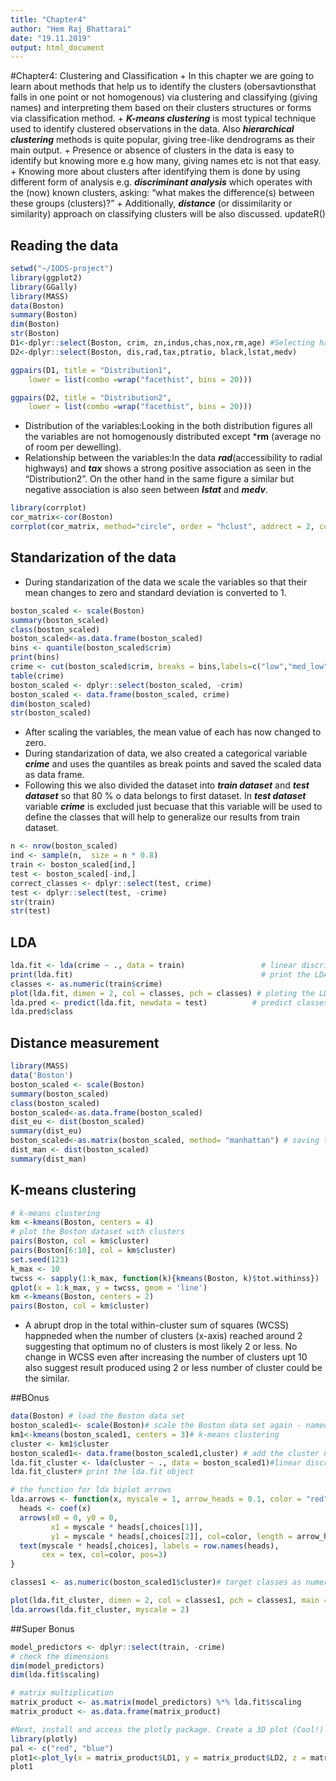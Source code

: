 ```yaml
---
title: "Chapter4"
author: "Hem Raj Bhattarai"
date: "19.11.2019"
output: html_document
---
```


#Chapter4: Clustering and Classification
 + In this chapter we are going to learn about methods that help us to identify the clusters (obersavtionsthat falls in one point or not homogenous) via clustering and classifying (giving names) and interpreting them based on their clusters structures or forms via classification method. 
+ ***K-means clustering*** is most typical technique used to identify clustered observations in the data. Also ***hierarchical clustering*** methods is quite popular, giving tree-like dendrograms as their main output.
+ Presence or absence of clusters in the data is easy to identify but knowing more e.g how many, giving names etc is not that easy.
+ Knowing more about clusters after identifying them is done by using different form of analysis e.g. ***discriminant analysis*** which operates with the (now) known clusters, asking: "what makes the difference(s) between these groups (clusters)?"
+ Additionally, ***distance*** (or dissimilarity or similarity) approach on classifying clusters will be also discussed.
updateR()

## Reading the data
```r
setwd("~/IODS-project")
library(ggplot2)
library(GGally)
library(MASS)
data(Boston)
summary(Boston)
dim(Boston)
str(Boston)
D1<-dplyr::select(Boston, crim, zn,indus,chas,nox,rm,age) #Selecting half of the data and making a subset.
D2<-dplyr::select(Boston, dis,rad,tax,ptratio, black,lstat,medv)

ggpairs(D1, title = "Distribution1",
    lower = list(combo =wrap("facethist", bins = 20)))

ggpairs(D2, title = "Distribution2",
    lower = list(combo =wrap("facethist", bins = 20))) 

```

+ Distribution of the variables:Looking in the both distribution figures all the variables are not homogenously distributed except ***rm** (average no of room per dewelling).
+ Relationship between the variables:In the data ***rad***(accessibility to radial highways) and ***tax*** shows a strong positive association as seen in the "Distribution2". On the other hand in the same figure a similar but negative association is also seen between ***Istat*** and ***medv***.

```r
library(corrplot)
cor_matrix<-cor(Boston) 
corrplot(cor_matrix, method="circle", order = "hclust", addrect = 2, col = terrain.colors(100), cl.ratio = 0.2, cl.align = "r")
```

## Standarization of the data
 + During standarization of the data we scale the variables so that their mean changes to zero and standard deviation is converted to 1.
```r
boston_scaled <- scale(Boston)
summary(boston_scaled)
class(boston_scaled)
boston_scaled<-as.data.frame(boston_scaled)
bins <- quantile(boston_scaled$crim)
print(bins)
crime <- cut(boston_scaled$crim, breaks = bins,labels=c("low","med_low","med_high", "high"), include.lowest = TRUE)
table(crime)
boston_scaled <- dplyr::select(boston_scaled, -crim)
boston_scaled <- data.frame(boston_scaled, crime)
dim(boston_scaled)
str(boston_scaled)
```
 + After scaling the variables, the mean value of each has now changed to zero. 
 + During standarization of data, we also created a categorical variable ***crime*** and uses the quantiles as break points and saved the scaled data as data frame.
 + Following this we also divided the dataset into ***train dataset*** and ***test dataset*** so that 80 % o data belongs to first dataset. In ***test dataset*** variable ***crime*** is excluded just becuase that this variable will be used to define the classes that will help to generalize our results from train dataset.
```r
n <- nrow(boston_scaled)
ind <- sample(n,  size = n * 0.8)
train <- boston_scaled[ind,]
test <- boston_scaled[-ind,]
correct_classes <- dplyr::select(test, crime)
test <- dplyr::select(test, -crime)
str(train)
str(test)
```

## LDA

```r
lda.fit <- lda(crime ~ ., data = train)                 # linear discriminant analysis
print(lda.fit)                                          # print the LDA fit  
classes <- as.numeric(train$crime)
plot(lda.fit, dimen = 2, col = classes, pch = classes) # ploting the LDA fit to have a firstlook
lda.pred <- predict(lda.fit, newdata = test)          # predict classes with test data
lda.pred$class
```

## Distance measurement
```r
library(MASS)
data('Boston')
boston_scaled <- scale(Boston)
summary(boston_scaled)
class(boston_scaled)
boston_scaled<-as.data.frame(boston_scaled)
dist_eu <- dist(boston_scaled)
summary(dist_eu)
boston_scaled<-as.matrix(boston_scaled, method= "manhattan") # saving the scaled data under manhattan matrix.
dist_man <- dist(boston_scaled)
summary(dist_man)
```

## K-means clustering
```r
# k-means clustering
km <-kmeans(Boston, centers = 4)
# plot the Boston dataset with clusters
pairs(Boston, col = km$cluster)
pairs(Boston[6:10], col = km$cluster)
set.seed(123)
k_max <- 10
twcss <- sapply(1:k_max, function(k){kmeans(Boston, k)$tot.withinss})
qplot(x = 1:k_max, y = twcss, geom = 'line')
km <-kmeans(Boston, centers = 2)
pairs(Boston, col = km$cluster)
```
+ A abrupt drop in  the total within-cluster sum of squares (WCSS) happneded when the number of clusters (x-axis) reached around 2 suggesting that optimum no of clusters is most likely 2 or less. No change in WCSS even after increasing the number of clusters upt 10 also suggest result produced using 2 or less number of cluster could be the similar.

##BOnus
```r
data(Boston) # load the Boston data set
boston_scaled1<- scale(Boston)# scale the Boston data set again - named boston_scaled1
km1<-kmeans(boston_scaled1, centers = 3)# k-means clustering
cluster <- km1$cluster
boston_scaled1<- data.frame(boston_scaled1,cluster) # add the cluster number to the df
lda.fit_cluster <- lda(cluster ~ ., data = boston_scaled1)#linear discriminant analysis of clusters vs. all other variables
lda.fit_cluster# print the lda.fit object

# the function for lda biplot arrows
lda.arrows <- function(x, myscale = 1, arrow_heads = 0.1, color = "red", tex = 0.75, choices = c(1,2)){
  heads <- coef(x)
  arrows(x0 = 0, y0 = 0, 
         x1 = myscale * heads[,choices[1]], 
         y1 = myscale * heads[,choices[2]], col=color, length = arrow_heads)
  text(myscale * heads[,choices], labels = row.names(heads), 
       cex = tex, col=color, pos=3)
}

classes1 <- as.numeric(boston_scaled1$cluster)# target classes as numeric

plot(lda.fit_cluster, dimen = 2, col = classes1, pch = classes1, main = "LDA biplot using three clusters 1, 2 and 3")# plot the lda results
lda.arrows(lda.fit_cluster, myscale = 2)
```


##Super Bonus
```r
model_predictors <- dplyr::select(train, -crime)
# check the dimensions
dim(model_predictors)
dim(lda.fit$scaling)

# matrix multiplication
matrix_product <- as.matrix(model_predictors) %*% lda.fit$scaling
matrix_product <- as.data.frame(matrix_product)

#Next, install and access the plotly package. Create a 3D plot (Cool!) of the columns of the matrix product by typing the code below.
library(plotly)
pal <- c("red", "blue")
plot1<-plot_ly(x = matrix_product$LD1, y = matrix_product$LD2, z = matrix_product$LD3, type= 'scatter3d', mode='markers')
plot1


```


